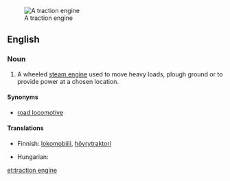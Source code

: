 {{wikipedia}}
[[Image:CASE Black Lady vr.jpg|thumb|A traction engine]]
==English==

===Noun===
{{en-noun|sg=[[traction]] [[engine]]}}

# A wheeled [[steam engine]] used to move heavy loads, plough ground or to provide power at a chosen location.

====Synonyms====
* [[road locomotive]]

====Translations====
{{trans-top|steam engine}}
* Finnish: [[lokomobiili]], [[höyrytraktori]]
{{trans-mid}}
* Hungarian: {{t|hu|lokomobil}}
{{trans-bottom}}

[[et:traction engine]]